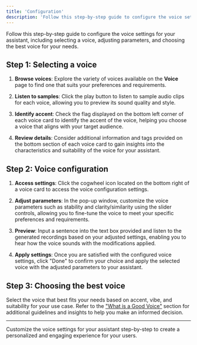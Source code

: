 ```yaml
---
title: 'Configuration'
description: 'Follow this step-by-step guide to configure the voice settings for your assistant, including selecting a voice, adjusting parameters, and choosing the best voice for your needs.'
---
```


Follow this step-by-step guide to configure the voice settings for your assistant, including selecting a voice, adjusting parameters,
and choosing the best voice for your needs.

## Step 1: Selecting a voice

1. **Browse voices**: Explore the variety of voices available on the **Voice** page to find one that suits your preferences and
 requirements.

2. **Listen to samples**: Click the play button to listen to sample audio clips for each voice, allowing you to preview its
sound quality and style.

3. **Identify accent**: Check the flag displayed on the bottom left corner of each voice card to identify the accent of the voice,
 helping you choose a voice that aligns with your target audience.

4. **Review details**: Consider additional information and tags provided on the bottom section of each voice card to gain
insights into the characteristics and suitability of the voice for your assistant.

## Step 2: Voice configuration

1. **Access settings**: Click the cogwheel icon located on the bottom right of a voice card to access the voice configuration
settings.

2. **Adjust parameters**: In the pop-up window, customize the voice parameters such as stability and clarity/similarity using
the slider controls, allowing you to fine-tune the voice to meet your specific preferences and requirements.

3. **Preview**: Input a sentence into the text box provided and listen to the generated recordings based on your adjusted settings,
 enabling you to hear how the voice sounds with the modifications applied.

4. **Apply settings**: Once you are satisfied with the configured voice settings, click "Done" to confirm your choice and apply
the selected voice with the adjusted parameters to your assistant.

## Step 3: Choosing the best voice

Select the voice that best fits your needs based on accent, vibe, and suitability for your use case. Refer to the ["What is a Good Voice"](what-is-good-voice.mdx)
section for additional guidelines and insights to help you make an informed decision.

---

Customize the voice settings for your assistant step-by-step to create a personalized and engaging experience for your users.

